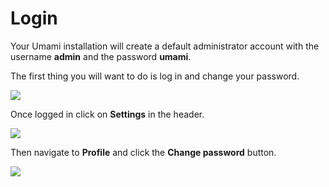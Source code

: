 # Login

Your Umami installation will create a default administrator account with the username **admin** and the password **umami**.

The first thing you will want to do is log in and change your password.

<img src="/images/v1/login.png" />

Once logged in click on **Settings** in the header.

<img src="/images/v1/header.png" />

Then navigate to **Profile** and click the **Change password** button.

<img src="/images/v1/change-password.png" />

